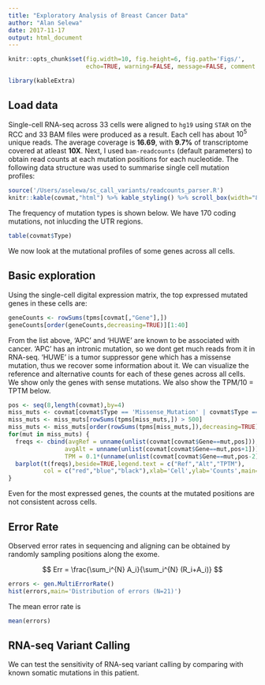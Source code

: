 ```yaml
---
title: "Exploratory Analysis of Breast Cancer Data"
author: "Alan Selewa"
date: 2017-11-17
output: html_document
---
```


```r
knitr::opts_chunk$set(fig.width=10, fig.height=6, fig.path='Figs/',
                      echo=TRUE, warning=FALSE, message=FALSE, comment = NA)
```

```r
library(kableExtra)
```

## Load data

Single-cell RNA-seq across 33 cells were aligned to ``hg19`` using ``STAR`` on the RCC and 33 BAM files were produced as a result. Each cell has about $10^5$ unique reads. The average coverage is **16.69**, with **9.7%** of transcriptome covered at atleast **10X**. Next, I used ``bam-readcounts`` (default parameters) to obtain read counts at each mutation positions for each nucleotide. The following data structure was used to summarise single cell mutation profiles:

```r
source('/Users/aselewa/sc_call_variants/readcounts_parser.R')
knitr::kable(covmat,"html") %>% kable_styling() %>% scroll_box(width="805px",height='400px')
```

The frequency of mutation types is shown below. We have 170 coding mutations, not inlucding the UTR regions.

```r
table(covmat$Type)
```

We now look at the mutational profiles of some genes across all cells.

## Basic exploration

Using the single-cell digital expression matrix, the top expressed mutated genes in these cells are:

```r
geneCounts <- rowSums(tpms[covmat[,"Gene"],])
geneCounts[order(geneCounts,decreasing=TRUE)][1:40]
```

From the list above, 'APC' and 'HUWE' are known to be associated with cancer. 'APC' has an intronic mutation, so we dont get much reads from it in RNA-seq. 'HUWE' is a tumor suppressor gene which has a missense mutation, thus we recover some information about it. We can visualize the reference and alternative counts for each of these genes across all cells. We show only the genes with sense mutations. We also show the TPM/10 = TPTM below.

```r
pos <- seq(8,length(covmat),by=4)
miss_muts <- covmat[covmat$Type == 'Missense_Mutation' | covmat$Type == 'Nonsense_Mutation',"Gene"]
miss_muts <- miss_muts[rowSums(tpms[miss_muts,]) > 500]
miss_muts <- miss_muts[order(rowSums(tpms[miss_muts,]),decreasing=TRUE)]
for(mut in miss_muts) {
  freqs <- cbind(avgRef = unname(unlist(covmat[covmat$Gene==mut,pos])), 
                avgAlt = unname(unlist(covmat[covmat$Gene==mut,pos+1])),
                TPM = 0.1*(unname(unlist(covmat[covmat$Gene==mut,pos-2]))))
  barplot(t(freqs),beside=TRUE,legend.text = c("Ref","Alt","TPTM"),
          col = c("red","blue","black"),xlab='Cell',ylab='Counts',main=mut)
}
```


Even for the most expressed genes, the counts at the mutated positions are not consistent across cells. 

## Error Rate

Observed error rates in sequencing and aligning can be obtained by randomly sampling positions along the exome.

$$ Err = \frac{\sum_i^{N} A_i}{\sum_i^{N} (R_i+A_i)} $$

```r
errors <- gen.MultiErrorRate()
hist(errors,main='Distribution of errors (N=21)')
```

The mean error rate is
```r
mean(errors)
```

## RNA-seq Variant Calling

We can test the sensitivity of RNA-seq variant calling by comparing with known somatic mutations in this patient. 

